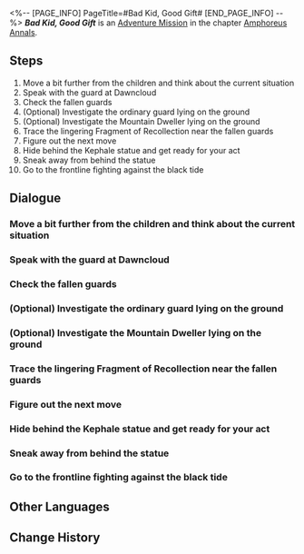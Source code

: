 <%-- [PAGE_INFO]
PageTitle=#Bad Kid, Good Gift#
[END_PAGE_INFO] --%>
{{Stub|Dialogue.}}
{{Mission Infobox
|id            = 5000419
|title         = 
|image         = <!--Mission Bad Kid, Good Gift.png-->
|type          = Adventure
|event_name    = 
|chapter       = Amphoreus Annals
|requirements  = [[Trailblaze Mission]] ''[[Dawn, Shine at the World's End]]'' completed
|summary       = <!--official mission summary from Fate's Atlas-->
|characters    = Trailblazer
|startLocation = [[<!--starting world-->]] - [[<!--starting area-->]]
|world         = <!--starting world-->
|area          = <!--starting area-->
|prev          = 
|next          = 
|rewards       = Stellar Jade*10; Condensed Aether*2; Credit*5,000
}}
'''''Bad Kid, Good Gift''''' is an [[Adventure Mission]] in the chapter [[Amphoreus Annals]].

==Steps==
# Move a bit further from the children and think about the current situation
# Speak with the guard at Dawncloud
# Check the fallen guards
# (Optional) Investigate the ordinary guard lying on the ground
# (Optional) Investigate the Mountain Dweller lying on the ground
# Trace the lingering Fragment of Recollection near the fallen guards
# Figure out the next move
# Hide behind the Kephale statue and get ready for your act
# Sneak away from behind the statue
# Go to the frontline fighting against the black tide

<!--
==Gameplay Notes==

--><!--
==Trial Character==

-->
==Dialogue==
{{Stub Dialogue}}
===Move a bit further from the children and think about the current situation{{subst:void|<!--500041903-->}}===
{{Mission Description|type=adventure|location=<!--to be added-->|Three noisy little troublemakers are actually arguing about whether Kephale's protection is real. Faced with Serena's plea to visit Dawncloud again, you need to ponder carefully.}}
{{Dialogue Start}}
{{Dialogue End}}

===Speak with the guard at Dawncloud{{subst:void|<!--500041904-->}}===
{{Mission Description|type=adventure|location=<!--to be added-->|update|Having reached Dawncloud, you find no sign of the "Mr. Nice Guard" that Serena spoke of.<br />Try to inquire with the guard on duty.}}
{{Dialogue Start}}
{{Dialogue End}}

===Check the fallen guards{{subst:void|<!--500041905-->}}===
{{Mission Description|type=adventure|location=<!--to be added-->|update|Following the stationed guards' directions, you arrive at the front line of the battle against black tide, only to find the area has just been overrun by monsters.<br />Check on the guards lying prone on the ground and see if any are still alive.}}
{{Dialogue Start}}
{{Dialogue End}}

===(Optional) Investigate the ordinary guard lying on the ground{{subst:void|<!--500041906-->}}===
{{Dialogue Start}}
{{Dialogue End}}

===(Optional) Investigate the Mountain Dweller lying on the ground{{subst:void|<!--500041907-->}}===
{{Dialogue Start}}
{{Dialogue End}}

===Trace the lingering Fragment of Recollection near the fallen guards{{subst:void|<!--500041908-->}}===
{{Mission Description|type=adventure|location=<!--to be added-->|update|Beneath the armor of a fallen guard, you discover a peculiar relic. Trace what's recorded within the Fragment of Recollection to uncover what happened here.}}
{{Dialogue Start}}
{{Dialogue End}}

===Figure out the next move{{subst:void|<!--500041909-->}}===
{{Mission Description|type=adventure|location=<!--to be added-->|update|You now know that the soldier named Phedes was the guard who once helped Serena. Now that he has sacrificed himself, how will you fulfill the children's wish?}}
{{Dialogue Start}}
{{Dialogue End}}

===Hide behind the Kephale statue and get ready for your act{{subst:void|<!--500041911-->}}===
{{Mission Description|type=adventure|location=<!--to be added-->|update|Find a well-hidden spot behind the Kephale statue and pull off your performance!}}
{{Dialogue Start}}
{{Dialogue End}}

===Sneak away from behind the statue{{subst:void|<!--500041913-->}}===
{{Mission Description|type=adventure|location=<!--to be added-->|update|Ahem... You sure talked their ears off, but at least the kids bought your act. Now, quietly slip away.}}
{{Dialogue Start}}
{{Dialogue End}}

===Go to the frontline fighting against the black tide{{subst:void|<!--500041914-->}}===
{{Mission Description|type=adventure|location=<!--to be added-->|update|According to the guard, some of the soldiers defending Dawncloud have been dispatched to the frontline to fight against the black tide. The kind man who once helped Serena might be among them. Go to the location he mentioned to find out.}}
{{Dialogue Start}}
{{Dialogue End}}

==Other Languages==
{{Other Languages
|en   = Bad Kid, Good Gift
|zhs  = 坏孩子，好礼物
|zht  = 壞孩子，好禮物
|ja   = 悪い子供に、良い贈り物
|ko   = 나쁜 아이, 좋은 선물
|es   = Niños malos, buenos regalos
|fr   = À mauvais enfants, bons cadeaux
|ru   = Плохой ребёнок, хороший подарок
|th   = เด็กผู้ดื้อรั้นกับของขวัญอันดีงาม
|vi   = Đứa trẻ hư, món quà tuyệt vời
|de   = Schlechtes Kind, gutes Geschenk
|id   = Anak Nakal, Hadiah yang Bagus
|pt   = Criança Má, Presente Bom
}}

==Change History==
{{Change History|3.3}}
